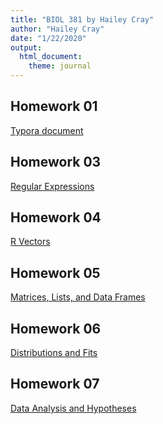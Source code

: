 ```yaml
---
title: "BIOL 381 by Hailey Cray"
author: "Hailey Cray"
date: "1/22/2020"
output: 
  html_document: 
    theme: journal
---
```

## Homework 01
[Typora document](homework one real thing.html)


## Homework 03
[Regular Expressions](HW-3.html)

## Homework 04
[R Vectors](HW4Vectors.html)

## Homework 05
[Matrices, Lists, and Data Frames](Homework5.html)

## Homework 06
[Distributions and Fits](Homework_6.html)

## Homework 07
[Data Analysis and Hypotheses](Homework_7.html)










